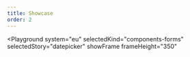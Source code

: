 ```yaml
---
title: Showcase
order: 2
---
```



<Playground
  system="eu"
  selectedKind="components-forms"
  selectedStory="datepicker"
  showFrame
  frameHeight="350"
>
  <Html markup={datepicker} />
</Playground>
